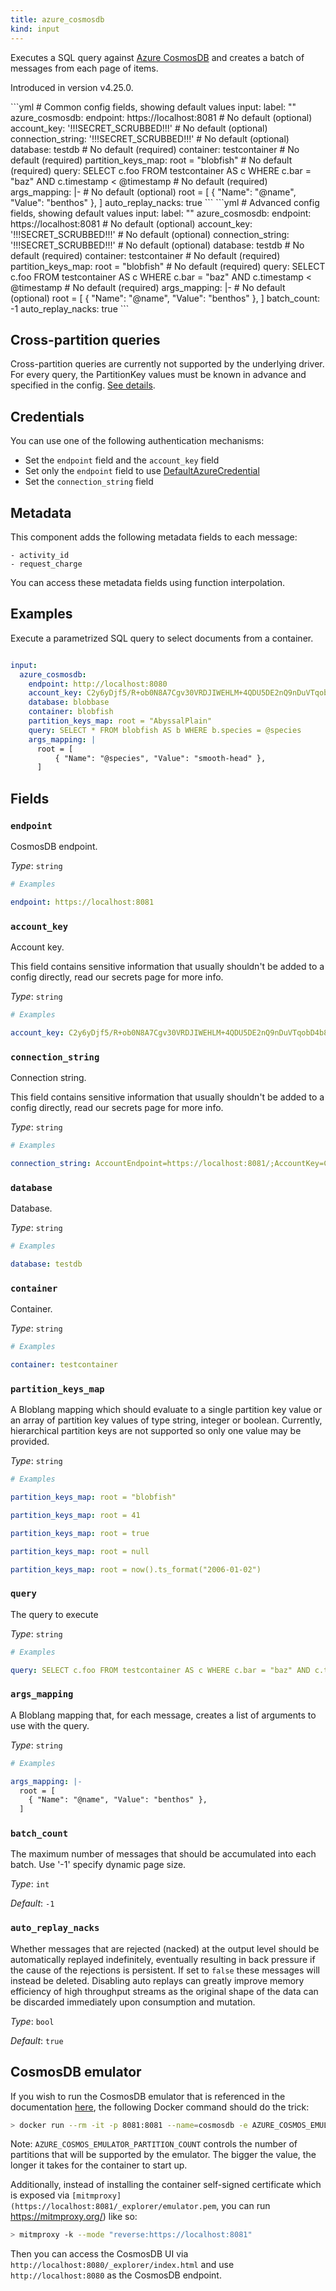 ```yaml
---
title: azure_cosmosdb
kind: input
---
```


Executes a SQL query against [Azure CosmosDB](https://learn.microsoft.com/en-us/azure/cosmos-db/introduction) and creates a batch of messages from each page of items.

Introduced in version v4.25.0.


<Tabs>
<TabItem label="Common">
```yml
# Common config fields, showing default values
input:
  label: ""
  azure_cosmosdb:
    endpoint: https://localhost:8081 # No default (optional)
    account_key: '!!!SECRET_SCRUBBED!!!' # No default (optional)
    connection_string: '!!!SECRET_SCRUBBED!!!' # No default (optional)
    database: testdb # No default (required)
    container: testcontainer # No default (required)
    partition_keys_map: root = "blobfish" # No default (required)
    query: SELECT c.foo FROM testcontainer AS c WHERE c.bar = "baz" AND c.timestamp < @timestamp # No default (required)
    args_mapping: |- # No default (optional)
      root = [
        { "Name": "@name", "Value": "benthos" },
      ]
    auto_replay_nacks: true
```
</TabItem>
<TabItem label="Advanced">
```yml
# Advanced config fields, showing default values
input:
  label: ""
  azure_cosmosdb:
    endpoint: https://localhost:8081 # No default (optional)
    account_key: '!!!SECRET_SCRUBBED!!!' # No default (optional)
    connection_string: '!!!SECRET_SCRUBBED!!!' # No default (optional)
    database: testdb # No default (required)
    container: testcontainer # No default (required)
    partition_keys_map: root = "blobfish" # No default (required)
    query: SELECT c.foo FROM testcontainer AS c WHERE c.bar = "baz" AND c.timestamp < @timestamp # No default (required)
    args_mapping: |- # No default (optional)
      root = [
        { "Name": "@name", "Value": "benthos" },
      ]
    batch_count: -1
    auto_replay_nacks: true
```
</TabItem>
</Tabs>

## Cross-partition queries

Cross-partition queries are currently not supported by the underlying driver. For every query, the PartitionKey values must be known in advance and specified in the config. [See details](https://github.com/Azure/azure-sdk-for-go/issues/18578#issuecomment-1222510989).


## Credentials

You can use one of the following authentication mechanisms:

- Set the `endpoint` field and the `account_key` field
- Set only the `endpoint` field to use [DefaultAzureCredential](https://pkg.go.dev/github.com/Azure/azure-sdk-for-go/sdk/azidentity#DefaultAzureCredential)
- Set the `connection_string` field


## Metadata

This component adds the following metadata fields to each message:
```
- activity_id
- request_charge
```

You can access these metadata fields using function interpolation.


## Examples

<Tabs>
<TabItem label="Query container">
Execute a parametrized SQL query to select documents from a container.

```yaml

input:
  azure_cosmosdb:
    endpoint: http://localhost:8080
    account_key: C2y6yDjf5/R+ob0N8A7Cgv30VRDJIWEHLM+4QDU5DE2nQ9nDuVTqobD4b8mGGyPMbIZnqyMsEcaGQy67XIw/Jw==
    database: blobbase
    container: blobfish
    partition_keys_map: root = "AbyssalPlain"
    query: SELECT * FROM blobfish AS b WHERE b.species = @species
    args_mapping: |
      root = [
          { "Name": "@species", "Value": "smooth-head" },
      ]

```

</TabItem>
</Tabs>

## Fields

### `endpoint`

CosmosDB endpoint.


*Type*: `string`


```yml
# Examples

endpoint: https://localhost:8081
```

### `account_key`

Account key.
<Aside type="caution" title="Sensitive Information">
	This field contains sensitive information that usually shouldn't be added to a config directly, read our secrets page for more info.
</Aside>



*Type*: `string`


```yml
# Examples

account_key: C2y6yDjf5/R+ob0N8A7Cgv30VRDJIWEHLM+4QDU5DE2nQ9nDuVTqobD4b8mGGyPMbIZnqyMsEcaGQy67XIw/Jw==
```

### `connection_string`

Connection string.
<Aside type="caution" title="Sensitive Information">
	This field contains sensitive information that usually shouldn't be added to a config directly, read our secrets page for more info.
</Aside>



*Type*: `string`


```yml
# Examples

connection_string: AccountEndpoint=https://localhost:8081/;AccountKey=C2y6yDjf5/R+ob0N8A7Cgv30VRDJIWEHLM+4QDU5DE2nQ9nDuVTqobD4b8mGGyPMbIZnqyMsEcaGQy67XIw/Jw==;
```

### `database`

Database.


*Type*: `string`


```yml
# Examples

database: testdb
```

### `container`

Container.


*Type*: `string`


```yml
# Examples

container: testcontainer
```

### `partition_keys_map`

A Bloblang mapping which should evaluate to a single partition key value or an array of partition key values of type string, integer or boolean. Currently, hierarchical partition keys are not supported so only one value may be provided.


*Type*: `string`


```yml
# Examples

partition_keys_map: root = "blobfish"

partition_keys_map: root = 41

partition_keys_map: root = true

partition_keys_map: root = null

partition_keys_map: root = now().ts_format("2006-01-02")
```

### `query`

The query to execute


*Type*: `string`


```yml
# Examples

query: SELECT c.foo FROM testcontainer AS c WHERE c.bar = "baz" AND c.timestamp < @timestamp
```

### `args_mapping`

A Bloblang mapping that, for each message, creates a list of arguments to use with the query.


*Type*: `string`


```yml
# Examples

args_mapping: |-
  root = [
    { "Name": "@name", "Value": "benthos" },
  ]
```

### `batch_count`

The maximum number of messages that should be accumulated into each batch. Use '-1' specify dynamic page size.


*Type*: `int`

*Default*: `-1`

### `auto_replay_nacks`

Whether messages that are rejected (nacked) at the output level should be automatically replayed indefinitely, eventually resulting in back pressure if the cause of the rejections is persistent. If set to `false` these messages will instead be deleted. Disabling auto replays can greatly improve memory efficiency of high throughput streams as the original shape of the data can be discarded immediately upon consumption and mutation.


*Type*: `bool`

*Default*: `true`


## CosmosDB emulator

If you wish to run the CosmosDB emulator that is referenced in the documentation [here](https://learn.microsoft.com/en-us/azure/cosmos-db/linux-emulator), the following Docker command should do the trick:

```bash
> docker run --rm -it -p 8081:8081 --name=cosmosdb -e AZURE_COSMOS_EMULATOR_PARTITION_COUNT=10 -e AZURE_COSMOS_EMULATOR_ENABLE_DATA_PERSISTENCE=false mcr.microsoft.com/cosmosdb/linux/azure-cosmos-emulator
```

Note: `AZURE_COSMOS_EMULATOR_PARTITION_COUNT` controls the number of partitions that will be supported by the emulator. The bigger the value, the longer it takes for the container to start up.

Additionally, instead of installing the container self-signed certificate which is exposed via `[mitmproxy](https://localhost:8081/_explorer/emulator.pem`, you can run https://mitmproxy.org/) like so:

```bash
> mitmproxy -k --mode "reverse:https://localhost:8081"
```

Then you can access the CosmosDB UI via `http://localhost:8080/_explorer/index.html` and use `http://localhost:8080` as the CosmosDB endpoint.


